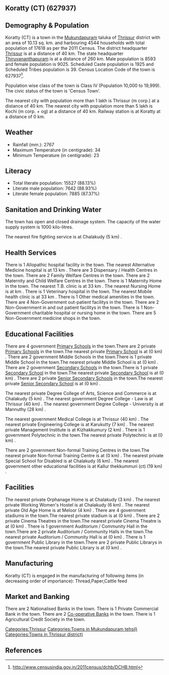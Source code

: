 {{Infobox settlement
| name=Koratty (CT)
| native_name=
| native_name_lang=
| other_name=
| nickname=
| settlement_type=Town
| image_skyline=
| image_alt=
| image_caption=
| pushpin_map=India Kerala
| pushpin_label_position=right
| pushpin_map_alt=
| pushpin_map_caption=Location in Kerala, India
| latd=
| latm=
| lats=
| latNS=
| longd=
| longm=
| longs=
| longEW=
| coordinates_display=inline,title
| subdivision_type=Country
| subdivision_name={{flag|India}}
| subdivision_type1=[[States and territories of India|State]]
| subdivision_name1=Kerala 
| subdivision_type2=[[List of districts of India|District]]
| subdivision_name2=Thrissur
| subdivision_type3=Tahsil
| subdivision_name3=Mukundapuram
| website=
| established_title=<!-- Established -->
| established_date=
| founder=
| named_for=
| government_type=
| governing_body=
| unit_pref=Metric
| area_footnotes=
| area_rank=
| area_total_km2=10.13
| elevation_footnotes=
| elevation_m=
| population_total=17618
| population_as_of=2011
| population_rank=
| population_density_km2=1739
| population_demonym=
| population_footnotes=
| demographics_type1=Languages=
| demographics1_title1=Official=
| demographics1_info1=[[Malayalam language|Malayalam]]
| timezone1=[[Indian Standard Time|IST]]
| utc_offset1==+5:30
| postal_code_type=[[Postal Index Number|PIN]]
| postal_code=
| area_code_type=Telephone code
| area_code=
| registration_plate=
| blank1_name_sec1=Nearest city
| blank1_info_sec1=[[Thrissur (m corp.)]]
| blank2_name_sec1=[[Human sex ratio|Sex ratio]]
| blank2_info_sec1=1050
| blank3_name_sec1=Literacy
| blank3_info_sec1=88.13%
| blank1_name_sec2=[[2011 Census of India|2011 census]] code
| blank1_info_sec2=627937
| footnotes=
}}

== Koratty (CT) (627937) ==

== Demography & Population ==

Koratty (CT) is a town in the [[Mukundapuram]] taluka of [[Thrissur]] district with an area of 10.13 sq. km. and harbouring 4544 households with total population of 17618 as per the 2011 Census. The district headquarter [[Thrissur]] is at a distance of 40 km. The state headquarter [[Thiruvananthapuram]] is at a distance of 260 km. Male population is 8593 and female population is 9025. Scheduled Caste population is 1925 and Scheduled Tribes population is 39. Census Location Code of the town is 627937<ref>http://www.censusindia.gov.in/2011census/dchb/DCHB.html</ref>.

Population wise class of the town is Class IV (Population 10,000 to 19,999).
The civic status of the town is 'Census Town'.

The nearest city with population more than 1 lakh is Thrissur (m corp.) at a distance of 40 km. The nearest city with population more than 5 lakh is Kochi (m corp. + og)  at a distance of 40 km. Railway station is at Koratty at a distance of 0 km.


== Weather ==  
* Rainfall (mm.): 2767 
* Maximum Temperature (in centigrade): 34
* Minimum Temperature (in centigrade): 23


== Literacy ==  
* Total literate population: 15527 (88.13%)
* Literate male population: 7642 (88.93%)
* Literate female population: 7885 (87.37%)


== Sanitation and Drinking Water ==  
The town has open and closed drainage system.
The capacity of the water supply system is 1000 kilo-litres.

The nearest fire fighting service is at Chalakudy (5 km) .


== Health Services ==
There is 1 Allopathic hospital facility in the town.
The nearest Alternative Medicine hospital is at 13 km .
There are 3 Dispensary / Health Centres in the town.
There are 2 Family Welfare Centres in the town.
There are 2 Maternity and Child Welfare Centres in the town.
There is 1 Maternity Home in the town.
The nearest T.B. clinic is at 33 km .
The nearest Nursing Home is at  km .
There is 1 Veterinary hospital in the town.
The nearest Mobile health clinic is at 33 km .
There is 1 Other medical amenities in the town.
There are 4 Non-Government out-patient facilitys in the town.
There are 2 Non-Government in and out patient facilitys in the town.
There is 1 Non-Government charitable hospital or nursing home in the town.
There are 5 Non-Government medicine shops in the town.


== Educational Facilities ==
There are 4 government [[Primary School]]s in the town.There are 2 private [[Primary School]]s in the town.The nearest private [[Primary School]] is at  (0 km) .
There are 2 government Middle Schools in the town.There is 1 private Middle School in the town.The nearest private Middle School is at  (0 km) .
There are 2 government [[Secondary School]]s in the town.There is 1 private [[Secondary School]] in the town.The nearest private [[Secondary School]] is at  (0 km) .
There are 2 private [[Senior Secondary School]]s in the town.The nearest private [[Senior Secondary School]] is at  (0 km) .
 
 
 
 
 
The nearest private Degree College of Arts, Science and Commerce is at Chalakudy (5 km) .
The nearest government Degree College - Law is at Thrissur (40 km) .
The nearest government Degree College - University is at Mannuthy (28 km) .
 
The nearest government Medical College is at Thrissur (40 km) .
The nearest private Engineering College is at Karukutty (7 km) .
The nearest private Management Institute is at Kizhakkumury (2 km) .
There is 1 government Polytechnic in the town.The nearest private Polytechnic is at  (0 km) .
 
There are 2 government Non-formal Training Centres in the town.The nearest private Non-formal Training Centre is at  (0 km) .
The nearest private Special School for Disabled is at Chalakudy (6 km) .
The nearest government other educational facilities is at Kallur thekkummuri (ct) (19 km) .


== Facilities ==
The nearest private Orphanage Home is at Chalakudy  (3 km) .
The nearest private Working Women's Hostel is at Chalakudy (6 km) .
The nearest private Old Age Home is at Meloor (4 km) .
There are 4 government stadiums in the town.The nearest private stadium is at  (0 km) .
There are 2 private Cinema Theatres in the town.The nearest private Cinema Theatre is at  (0 km) .
There is 1 government Auditorium / Community Hall in the town.There are 2 private Auditorium / Community Halls in the town.The nearest private Auditorium / Community Hall is at  (0 km) .
There is 1 government Public Library in the town.There are 2 private Public Librarys in the town.The nearest private Public Library is at  (0 km) .


== Manufacturing ==
Koratty (CT) is engaged in the manufacturing of following items (in decreasing order of importance): Thread,Paper,Cattle feed


== Market and Banking ==
There are 2 Nationalised Banks in the town.
There is 1 Private Commercial Bank in the town.
There are 2 [[Co-operative Bank]]s in the town.
There is 1 Agricultural Credit Society in the town.



[[Categories:Thrissur]]
[[Categories:Towns in Mukundapuram tehsil)]]
[[Categories:Towns in Thrissur district)]]


== References ==
{{Reflist}}



